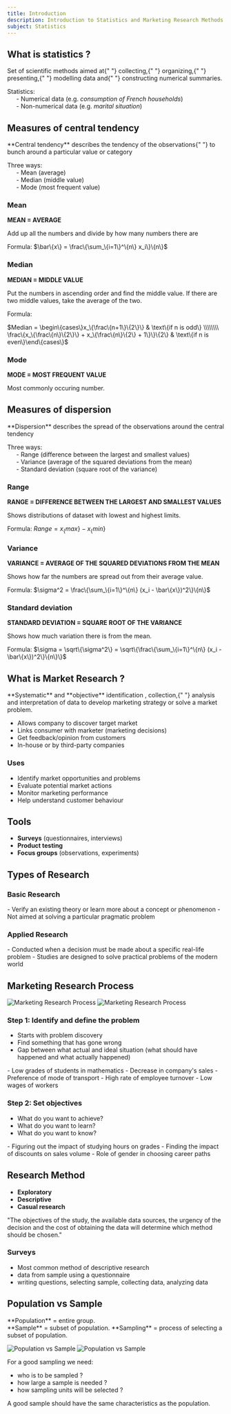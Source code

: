 ```yaml
---
title: Introduction
description: Introduction to Statistics and Marketing Research Methods
subject: Statistics
---
```



## What is statistics ?

<Callout type="info">
  Set of scientific methods aimed at{" "}
  <span className="highlight">collecting</span>,{" "}
  <span className="highlight blue">organizing</span>,{" "}
  <span className="highlight red">presenting</span>,{" "}
  <span className="highlight pink">modelling</span> data and{" "}
  <span className="highlight green">constructing</span> numerical summaries.
</Callout>

Statistics: <br/>&ensp;&ensp;&ensp;- <span class="highlight">Numerical data</span> (e.g. <i>consumption of French households</i>)<br/>&ensp;&ensp;&ensp;- <span class="highlight">Non-numerical data</span> (e.g. <i>marital situation</i>)

## Measures of central tendency

<Callout type="info">
  **Central tendency** describes the tendency of the observations{" "}
  <span className="highlight">to bunch around</span> a particular value or
  category
</Callout>

Three ways: <br/>
&ensp;&ensp;&ensp;- <span class="highlight">Mean</span> (average) <br/>
&ensp;&ensp;&ensp;- <span class="highlight">Median</span> (middle value) <br/>
&ensp;&ensp;&ensp;- <span class="highlight">Mode</span> (most frequent value)

### Mean

**MEAN = AVERAGE**

<Callout type="info">
  Add up all the numbers and divide by how many numbers there are
</Callout>
<br />

Formula: <Latex>$\bar\{x\} = \frac\{\sum_\{i=1\}^\{n\} x_i\}\{n\}$</Latex>

### Median

**MEDIAN = MIDDLE VALUE**

<Callout type="info">
  Put the numbers in ascending order and find the middle value. If there are two
  middle values, take the average of the two.
</Callout>

Formula:

<Latex>$Median = \begin\{cases\}x_\{\frac\{n+1\}\{2\}\} & \text\{if n is odd\} \\\\\\\\ \frac\{x_\{\frac\{n\}\{2\}\} + x_\{\frac\{n\}\{2\} + 1\}\}\{2\} & \text\{if n is even\}\end\{cases\}$</Latex>

### Mode

**MODE = MOST FREQUENT VALUE**

<Callout type="info">Most commonly occuring number.</Callout>

## Measures of dispersion

<Callout type="info">
  **Dispersion** describes the spread of the observations around the central
  tendency
</Callout>

Three ways: <br/>
&ensp;&ensp;&ensp;- <span class="highlight">Range</span> (difference between the
largest and smallest values) <br/>
&ensp;&ensp;&ensp;- <span class="highlight">Variance</span> (average of the squared
deviations from the mean) <br/>
&ensp;&ensp;&ensp;- <span class="highlight">Standard deviation</span> (square root
of the variance)

### Range

**RANGE = DIFFERENCE BETWEEN THE LARGEST AND SMALLEST VALUES**

<Callout type="info">
  Shows distributions of dataset with lowest and highest limits.
</Callout>

Formula: <Latex>$Range = x_\{max\} - x_\{min\}$</Latex>

### Variance

**VARIANCE = AVERAGE OF THE SQUARED DEVIATIONS FROM THE MEAN**

<Callout type="info">
  Shows how far the numbers are spread out from their average value.
</Callout>

Formula: <Latex>$\sigma^2 = \frac\{\sum_\{i=1\}^\{n\} (x_i - \bar\{x\})^2\}\{n\}$</Latex>

### Standard deviation

**STANDARD DEVIATION = SQUARE ROOT OF THE VARIANCE**

<Callout type="info">Shows how much variation there is from the mean.</Callout>

Formula: <Latex>$\sigma = \sqrt\{\sigma^2\} = \sqrt\{\frac\{\sum_\{i=1\}^\{n\} (x_i - \bar\{x\})^2\}\{n\}\}$</Latex>

## What is Market Research ?

<Callout type="info">
  **Systematic** and **objective** <span className="highlight">identification</span>
  , <span className="highlight red">collection</span>,{" "}
  <span className="highlight blue">analysis</span> and
  <span className="highlight violet">interpretation</span> of data to develop marketing strategy
  or solve a market problem.

  </Callout>

- Allows company to discover target market
- Links consumer with marketer (marketing decisions)
- Get feedback/opinion from customers
- In-house or by third-party companies

### Uses

- Identify market opportunities and problems
- Evaluate potential market actions
- Monitor marketing performance
- Help understand customer behaviour

## Tools

- **Surveys** (questionnaires, interviews)
- **Product testing**
- **Focus groups** (observations, experiments)

## Types of Research

### Basic Research

<Callout type="info">
  - Verify an existing theory or learn more about a concept or phenomenon - Not
  aimed at solving a particular pragmatic problem
</Callout>

### Applied Research

<Callout type="info">
  - Conducted when a decision must be made about a specific real-life problem -
  Studies are designed to solve practical problems of the modern world
</Callout>

## Marketing Research Process

<img
  className="dark"
  src="/statistics/intro/market-process-dark.png"
  alt="Marketing Research Process"
/>
<img
  className="light"
  src="/statistics/intro/market-process-light.png"
  alt="Marketing Research Process"
/>
<Steps>
 ### Step 1: Identify and define the problem

- Starts with problem discovery
- Find something that has gone wrong
- Gap between what actual and ideal situation (what should have happened and what actually happened)

<Callout emoji="💡">
  - Low grades of students in mathematics - Decrease in company's sales -
  Preference of mode of transport - High rate of employee turnover - Low wages
  of workers
</Callout>

### Step 2: Set objectives

- What do you want to achieve?
- What do you want to learn?
- What do you want to know?

<Callout emoji="💡">
  - Figuring out the impact of studying hours on grades - Finding the impact of
  discounts on sales volume - Role of gender in choosing career paths
</Callout>

</Steps>

## Research Method

- **Exploratory**
- **Descriptive**
- **Casual research**

"The <span class="highlight">objectives</span> of the study, the <span class="highlight red">available data</span> sources, the <span class="highlight orange">urgency</span> of the decision and the <span class="highlight blue">cost</span> of obtaining the data will determine which method should be chosen."

### Surveys

- Most common method of <span class="highlight pink">descriptive research</span>
- data from sample using a questionnaire
- writing questions, selecting sample, collecting data, analyzing data

## Population vs Sample

<Callout type="info">
  **Population** = entire group.
  <br />
  **Sample** = subset of population. **Sampling** = process of selecting a
  subset of population.
</Callout>

<img
  className="dark"
  src="/statistics/intro/population-sample-dark.png"
  alt="Population vs Sample"
/>
<img
  className="light"
  src="/statistics/intro/population-sample-light.png"
  alt="Population vs Sample"
/>

For a good sampling we need:

- who is to be sampled ?
- how large a sample is needed ?
- how sampling units will be selected ?

<Callout type="info">
  A good sample should have the same characteristics as the population.
</Callout>
